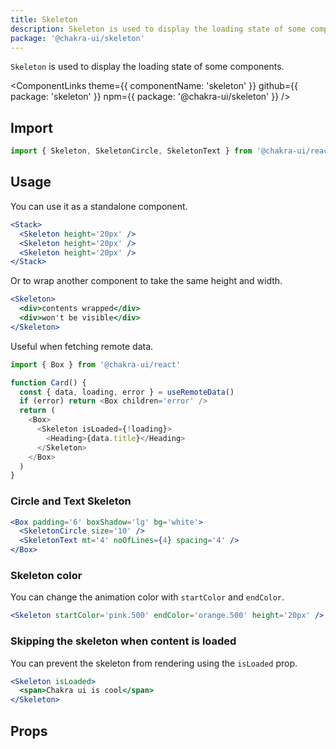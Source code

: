```yaml
---
title: Skeleton
description: Skeleton is used to display the loading state of some component.
package: '@chakra-ui/skeleton'
---
```


`Skeleton` is used to display the loading state of some components.

<ComponentLinks
  theme={{ componentName: 'skeleton' }}
  github={{ package: 'skeleton' }}
  npm={{ package: '@chakra-ui/skeleton' }}
/>

<carbon-ad></carbon-ad>

## Import

```js
import { Skeleton, SkeletonCircle, SkeletonText } from '@chakra-ui/react'
```

## Usage

You can use it as a standalone component.

```jsx
<Stack>
  <Skeleton height='20px' />
  <Skeleton height='20px' />
  <Skeleton height='20px' />
</Stack>
```

Or to wrap another component to take the same height and width.

```jsx
<Skeleton>
  <div>contents wrapped</div>
  <div>won't be visible</div>
</Skeleton>
```

Useful when fetching remote data.

```js live=false
import { Box } from '@chakra-ui/react'

function Card() {
  const { data, loading, error } = useRemoteData()
  if (error) return <Box children='error' />
  return (
    <Box>
      <Skeleton isLoaded={!loading}>
        <Heading>{data.title}</Heading>
      </Skeleton>
    </Box>
  )
}
```

### Circle and Text Skeleton

```jsx
<Box padding='6' boxShadow='lg' bg='white'>
  <SkeletonCircle size='10' />
  <SkeletonText mt='4' noOfLines={4} spacing='4' />
</Box>
```

### Skeleton color

You can change the animation color with `startColor` and `endColor`.

```jsx
<Skeleton startColor='pink.500' endColor='orange.500' height='20px' />
```

### Skipping the skeleton when content is loaded

You can prevent the skeleton from rendering using the `isLoaded` prop.

```jsx
<Skeleton isLoaded>
  <span>Chakra ui is cool</span>
</Skeleton>
```

## Props

<PropsTable of='Skeleton' />
